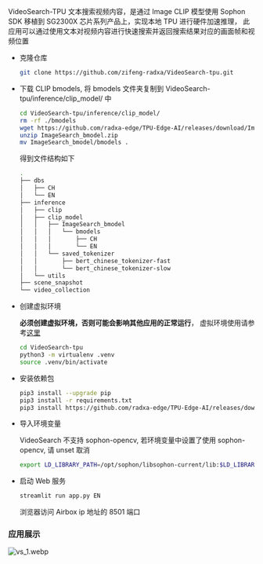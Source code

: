 VideoSearch-TPU 文本搜索视频内容，是通过 Image CLIP 模型使用 Sophon SDK 移植到 SG2300X 芯片系列产品上，实现本地 TPU 进行硬件加速推理，
此应用可以通过使用文本对视频内容进行快速搜索并返回搜索结果对应的画面帧和视频位置

- 克隆仓库

  ```bash
  git clone https://github.com/zifeng-radxa/VideoSearch-tpu.git
  ```

- 下载 CLIP bmodels, 将 bmodels 文件夹复制到 VideoSearch-tpu/inference/clip_model/ 中

  ```bash
  cd VideoSearch-tpu/inference/clip_model/
  rm -rf ./bmodels
  wget https://github.com/radxa-edge/TPU-Edge-AI/releases/download/ImageSearch/ImageSearch_bmodel.zip
  unzip ImageSearch_bmodel.zip
  mv ImageSearch_bmodel/bmodels .
  ```

  得到文件结构如下

  ```bash
  .
  ├── dbs
  │   ├── CH
  │   └── EN
  ├── inference
  │   ├── clip
  │   ├── clip_model
  │   │   ├── ImageSearch_bmodel
  │   │   │   └── bmodels
  │   │   │       ├── CH
  │   │   │       └── EN
  │   │   └── saved_tokenizer
  │   │       ├── bert_chinese_tokenizer-fast
  │   │       └── bert_chinese_tokenizer-slow
  │   └── utils
  ├── scene_snapshot
  └── video_collection
  ```

- 创建虚拟环境

  **必须创建虚拟环境，否则可能会影响其他应用的正常运行**， 虚拟环境使用请参考[这里](../app-development/virtualenv_usage)

  ```bash
  cd VideoSearch-tpu
  python3 -m virtualenv .venv
  source .venv/bin/activate
  ```

- 安装依赖包

  ```bash
  pip3 install --upgrade pip
  pip3 install -r requirements.txt
  pip3 install https://github.com/radxa-edge/TPU-Edge-AI/releases/download/v0.1.0/tpu_perf-1.2.31-py3-none-manylinux2014_aarch64.whl
  ```

- 导入环境变量

  VideoSearch 不支持 sophon-opencv, 若环境变量中设置了使用 sophon-opencv, 请 unset 取消

  ```bash
  export LD_LIBRARY_PATH=/opt/sophon/libsophon-current/lib:$LD_LIBRARY_PATH
  ```

- 启动 Web 服务

  ```bash
  streamlit run app.py EN
  ```
  浏览器访问 Airbox ip 地址的 8501 端口

### 应用展示
![vs_1.webp](/img/general-tutorial/tpu_ai/vs_1.webp)
